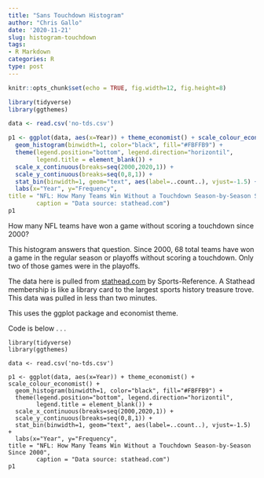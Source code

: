 ```yaml
---
title: "Sans Touchdown Histogram"
author: "Chris Gallo"
date: '2020-11-21'
slug: histogram-touchdown
tags:
- R Markdown
categories: R
type: post
---
```


```r
knitr::opts_chunk$set(echo = TRUE, fig.width=12, fig.height=8)
```

```r
library(tidyverse)
library(ggthemes)

data <- read.csv('no-tds.csv')

p1 <- ggplot(data, aes(x=Year)) + theme_economist() + scale_colour_economist() +
  geom_histogram(binwidth=1, color="black", fill="#FBFFB9") +
  theme(legend.position="bottom", legend.direction="horizontil",
        legend.title = element_blank()) +
  scale_x_continuous(breaks=seq(2000,2020,1)) +
  scale_y_continuous(breaks=seq(0,8,1)) +
  stat_bin(binwidth=1, geom="text", aes(label=..count..), vjust=-1.5) +
  labs(x="Year", y="Frequency", 
title = "NFL: How Many Teams Win Without a Touchdown Season-by-Season Since 2000",
        caption = "Data source: stathead.com")
p1
```

How many NFL teams have won a game without scoring a touchdown since 2000? 

This histogram answers that question. Since 2000, 68 total teams have won a game in the regular season or playoffs without scoring a touchdown. Only two of those games were in the playoffs. 

The data here is pulled from [stathead.com](https://stathead.com/) by Sports-Reference. A Stathead membership is like a library card to the largest sports history treasure trove. This data was pulled in less than two minutes.

This uses the ggplot package and economist theme.

Code is below . . .

```
library(tidyverse)
library(ggthemes)

data <- read.csv('no-tds.csv')

p1 <- ggplot(data, aes(x=Year)) + theme_economist() + scale_colour_economist() +
  geom_histogram(binwidth=1, color="black", fill="#FBFFB9") +
  theme(legend.position="bottom", legend.direction="horizontil",
        legend.title = element_blank()) +
  scale_x_continuous(breaks=seq(2000,2020,1)) +
  scale_y_continuous(breaks=seq(0,8,1)) +
  stat_bin(binwidth=1, geom="text", aes(label=..count..), vjust=-1.5) +
  labs(x="Year", y="Frequency", 
title = "NFL: How Many Teams Win Without a Touchdown Season-by-Season Since 2000",
        caption = "Data source: stathead.com")
p1
```
